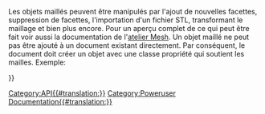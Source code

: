 <languages/>

<div class="mw-translate-fuzzy">
{{VeryImportantMessage|(Novembre 2018) Ces informations peuvent être incomplètes et obsolètes. Pour la dernière API, voir l'[https://www.freecadweb.org/api auto-génération de la documentation de l'API].}}
</div>

Les objets maillés peuvent être manipulés par l'ajout de nouvelles facettes, suppression de facettes, l'importation d'un fichier STL, transformant le maillage et bien plus encore. Pour un aperçu complet de ce qui peut être fait voir aussi la documentation de l'[[Mesh_Workbench/fr|atelier Mesh]]. Un objet maillé ne peut pas être ajouté à un document existant directement. Par conséquent, le document doit créer un objet avec une classe propriété qui soutient les mailles. Exemple:

{{Code|code=
m = Mesh.Mesh()
... # Manipule le maillage
d = FreeCAD.activeDocument() # Obtenir une référence au document actif
f = d.addObject("Mesh::Feature", "Mesh") # Créer une fonction maillage 
f.Mesh = m # affecter l'objet maillage à la propriété interne
d.recompute()
}}


{{APIFunction|addFacet|Facet|Ajoute une facette à la maille| }}
{{APIFunction|addFacets|liste|Ajoute une liste de facettes à la maille| }}
{{APIFunction|addMesh|Mesh|Combine ce maillage avec un autre maillage|.}}
{{APIFunction|clear| |Efface la maille| }}
{{APIFunction|coarsen| |Grossit la maille| }}
{{APIFunction|collapseEdge|Bordure|Supprime une arête et deux facettes qui partagent cette arête | }}
{{APIFunction|collapseFacet|Facet|Supprime une facette| }}
{{APIFunction|collapseFacets|liste|Supprime une liste de facettes| }}
{{APIFunction|copy| |Crée une copie de ce maillage|un objet Mesh}}
{{APIFunction|countComponents| |Obtenir le nombre de zones topologiques indépendantes|un entier}}
{{APIFunction|countNonUniformOrientedFacets| |Obtenir le nombre de facettes de mal orientées|un entier}}
{{APIFunction|countSegments| |Obtenir le nombre de segments qui peut également être 0|un entier}}
{{APIFunction|crossSections| |Obtenir les sections du maillage à travers plusieurs plans| }}
{{APIFunction|difference|Mesh|Différence de cela et l'objet de maillage donné|.}}
{{APIFunction|fillupHoles| |trous pleins| }}
{{APIFunction|fixDeformations| |réparation de facettes déformées| }}
{{APIFunction|fixDegenerations| |Retirer facettes dégénérées| }}
{{APIFunction|fixIndices| |Réparation des indices invalides| }}
{{APIFunction|fixSelfIntersections| |réparation auto-intersections| }}
{{APIFunction|flipNormals| |inverser les normales de maillage| }}
{{APIFunction|foraminate| |Obtenir une liste des indices de facettes et les points d'intersection| }}
{{APIFunction|getPlanes| |Obtenir tous les plans de la maille comme segment. Dans le pire des cas, chaque triangle peut être considéré comme un seul plan si aucun de ses voisins n'est coplanaires|.}}
{{APIFunction|getSegment|entier|Obtenir une liste des indices de facettes qui décrit un segment| }}
{{APIFunction|getSeparateComponents| |Retourne une liste contenant les différents composants (zones séparées) de la maille comme maillages séparés|liste}} 
{{APIFunction|harmonizeNormals| |Régler les facettes mal orientées| }} 
{{APIFunction|hasNonManifolds| |Vérifiez si le maillage a des non-mutiples|un booléen}} 
{{APIFunction|hasNonUniformOrientedFacets| |Vérifie si le maillage a des facettes avec une orientation incompatible| }} 
{{APIFunction|hasSelfIntersections| |Vérifier si le maillage se croise| }} 
{{APIFunction|inner| |Obtenir la partie intérieure de l'intersection| }} 
{{APIFunction|insertVertex|Vertex|Insère un sommet dans une facette| }} 
{{APIFunction|intersect|Mesh|Intersection de cela et l'objet maillage donné.| }} 
{{APIFunction|isSolid| |Vérifiez si le maillage est un solide| }} 
{{APIFunction|meshFromSegment| |Créer un maillage à partir d'un segment| }} 
{{APIFunction|nearestFacetOnRay|tuple, tuple|Retourne l'index et le pont d'intersection de la facette la plus proche d'un rayon. Le premier paramètre est un tuple de trois flotteurs le point du rayon de base et le second paramètre est un uplet  de trois flotteurs pour la direction. Le résultat est un dictionnaire avec un index et le point d'intersection ou un dictionnaire vide s'il n'y a pas d'intersection|. Un dictionnaire}} 
{{APIFunction|offset|float|Déplacez le point le long de leurs normales| }} 
{{APIFunction|offsetSpecial|flotter|Déplacez le point le long de leurs normales| }} 
{{APIFunction|optimizeEdges| |Optimiser les bords pour obtenir des facettes plus agréable| }} 
{{APIFunction|optimizeTopology| |Optimiser les bords pour obtenir facettes plus agréable| }} 
{{APIFunction|outer| |Obtenez la partie extérieure de l'intersection| }} 
{{APIFunction|printInfo| |Obtenez des informations détaillées sur la maille| }} 
{{APIFunction|read| |Lire dans un maillage à partir du fichier|.}} 
{{APIFunction|refine| ||Affiner le maillage}} 
{{APIFunction|removeComponents|entier|Suppression de composants avec moins ou égal au nombre de facettes donnés| }} 
{{APIFunction|removeDuplicatedFacets| |Suppression facettes doubles| }} 
{{APIFunction|removeDuplicatedPoints| |supprimer des points doubles| }} 
{{APIFunction|removeFacets|liste|supprimer une liste d'indices de facettes du maillage| }} 
{{APIFunction|removeFoldsOnSurface| |Supprimer plis sur des surfaces| }} 
{{APIFunction|removeNonManifolds| |Retirer non collecteurs| }} 
{{APIFunction|rotate| |Appliquer une rotation à la maille| }} 
{{APIFunction|setPoint|int, Vector|Règle le point à l'index|.}} 
{{APIFunction|smooth| |Lisser la maille| }} 
{{APIFunction|snapVertex| |Insérer une nouvelle facette à la frontière| }} 
{{APIFunction|splitEdge| |diviser les bords| }} 
{{APIFunction|splitEdges| |diviser les bords | }} 
{{APIFunction|splitFacet| |Diviser la facette | }} 
{{APIFunction|swapEdge| |Remplacez le bord commun avec le voisin| }} 
{{APIFunction|transform| |Appliquer une transformation à la maille| }} 
{{APIFunction|transformToEigen| |Transforme le maillage pour son eigenbase| }} 
{{APIFunction|translate|Vecteur|Appliquer une translation à la maille| }} 
{{APIFunction|unite|Mesh|Union de ceci avec l'objet de maillage donné|.}} 
{{APIFunction|write|chaîne|Ecrire l'objet maillage dans le fichier|.}} 
{{APIFunction|writeInventor| |Ecrire le maillage au format OpenInventor dans une chaine|. une chaîne}} 
{{APIProperty|Area|la surface de l'objet maillé.}}
{{APIProperty|CountEdges|Le nombre de sommets de l'objet maillé.}}
{{APIProperty|CountFacets|Le nombre de facettes de l'objet mesh.}} 
{{APIProperty|CountPoints|Le nombre de points de l'objet maillé.}} 
{{APIProperty|Facets|Une collection de facettes..; Avec cet attribut, il est possible d’avoir accès aux facettes du maillage: pour f dans mesh.Facets: print f. Facet.Points est une liste de tupels de coordonnées pour les sommets. Facet.PointIndices est une liste d'indices pour les sommets de la facette. ATTENTION! stocker les facettes dans une variable locale telle qu’elle est générée à la volée, chaque fois qu’on y accède.}} 
{{APIProperty|Points|Une collection de points du maillage; Avec cet attribut, il est possible d'avoir accès à des points du maillage: pour p dans mesh.Points: Print p.x, p.y, p.z, p.Index.WARNING! stocke des points dans une variable locale, telle qu'elle est générée à la volée, à chaque accès.}} 
{{APIProperty|Topology|Les points et les indices de face comme tuple Topology[0] est une liste de tous les sommets. Chacun étant un tuple de 3 coordonnées. Topology[1] est une liste de tous les polygones. Chacune étant une liste d'indices de sommet dans Topology[0] AVERTISSEMENT! stocker la topologie dans une variable locale telle qu'elle est générée à la volée, à chaque accès.}}
{{APIProperty|Volume|Le volume de l'objet mesh}} 
{{APIProperty|BoundBox|La boîte englobante de l'objet}} 
{{APIProperty|Matrix|La transformation actuelle de l'objet comme matrice}} 
{{APIProperty|Placement|La transformation actuelle de l'objet comme placement}}


{{Userdocnavi{{#translation:}}}}
[[Category:API{{#translation:}}]]
[[Category:Poweruser Documentation{{#translation:}}]]
{{clear}}